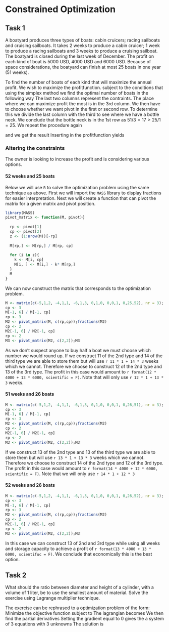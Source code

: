 # Constrained Optimization

## Task 1
A boatyard produces three types of boats: cabin cruicers; racing sailboats and cruising sailboats. 
It takes 2 weeks to produce a cabin cruicer; 1 week to produce a racing sailboats and 3 weeks to produce a cruising sailboat. 
The boatyard is closed during the last week of December. 
The profit on each kind of boat is 5000 USD, 4000 USD and 6000 USD. 
Because of space considerations, the boatyard can finish at most 25 boats in one year (51 weeks).

To find the number of boats of each kind that will maximize the annual profit.
We wish to maximize the profitfunction.
\begin{align}
    Z(x) = 5000x_1 + 4000x_2 + 6000x_3
\end{align}
subject to the conditions that
\begin{align}
    2x_1 + 1x_2 + 3x_3 &\leq 51\\
    x_1 + x_2 + x_3 &\leq 25.
\end{align}
using the simplex method we find the optimal number of boats in the following way
\begin{table}[h]
  \begin{center}
    \begin{tabular}{@{}l|lllll|l@{}}
    \toprule
     & -5000 & -4000 & -6000 & 0 & 0 &    \\ \midrule
     & 2     & 1     & 3     & 1 & 0 & 51 \\
     & 1     & 1     & 1     & 0 & 1 & 25   
    \end{tabular}
  \end{center}
\end{table}
The last two columns represent the contraints.
The place where we can maximize profit the most is in the 3rd column.
We then have to choose whether we want pivot in the first or second row.
To determine this we divide the last column with the third to see where we have a bottle neck.
We conclude that the bottle neck is in the 1st row as $51/3 = 17 > 25/1 = 25$.
\begin{table}[h]
  \begin{center}
    \begin{tabular}{@{}l|lllll|l@{}}
    \toprule
     & -4000 & -2000 & 0 & 2000 & 0 &    \\ \midrule
     & 2/3   & 1/3   & 1 & 1/3  & 0 & 17 \\
     & 1/3   & 2/3   & 0 & -1/3 & 1 & 8  \\
    \end{tabular}
  \end{center}
\end{table}
We repeat the procedure again
\begin{table}[h]
  \begin{center}
    \begin{tabular}{@{}l|lllll|l@{}}
    \toprule
     & 0   & 0 & 0 & 1000 & 3000 &    \\ \midrule
     & 1/2 & 0 & 1 & -1/2 & 0    & 13 \\
     & 1/2 & 1 & 0 & -1/2 & 3/2  & 12 \\
    \end{tabular}
  \end{center}
\end{table}
and we get the result
\begin{align}
  x_1 = 0, x_2 = 12, x_3 = 13.
\end{align}
Inserting in the profitfunction yields
\begin{align}
    Z(x) = 12 \cdot 4000 \$ + 13 \cdot 6000 \$ = 126.0000 \$.
\end{align}

### Altering the constraints
The owner is looking to increase the profit and is considering various options.
\begin{itemize}
  \item Keeping the boatyard open all year round
  \item Increasing the capacity to 25 boasts
  \item Keeping the boatyard open all year round and icreasing the capacity to 26 boats
\end{itemize}

#### 52 weeks and 25 boats
Below we will use `R` to solve the optimization problem using the same technique as above.
First we will import the `MASS` library to display fractions for easier interpretation.
Next we will create a function that can pivot the matrix for a given matrix and pivot position.

```r
library(MASS)
pivot_matrix <- function(M, pivot){
  
  rp <- pivot[1]
  cp <- pivot[2]
  z <- (1:nrow(M))[-rp]
  
  M[rp,] <- M[rp,] / M[rp, cp]
  
  for (i in z){
    k <- M[i, cp]
    M[i, ] <- M[i,] - k* M[rp,]
  }
  M
}
```

We can now construct the matrix that corresponds to the optimization problem.

```r
M <- matrix(c(-5,1,2, -4,1,1, -6,1,3, 0,1,0, 0,0,1, 0,25,52), nr = 3); M
cp <- 3
M[-1, 6] / M[-1, cp]
rp <- 3
M2 <- pivot_matrix(M, c(rp,cp));fractions(M2)
cp <- 2
M2[-1, 6] / M2[-1, cp]
rp <- 2
M3 <- pivot_matrix(M2, c(2,2));M3
```

As we don't suspect anyone to buy half a boat we must choose which number we would round up.
If we construct 11 of the 2nd type and 14 of the third type we are able to store them but will use `r 11 * 1 + 14 * 3` weeks which we cannot.
Therefore we choose to construct 12 of the 2nd type and 13 of the 3rd type.
The profit in this case would amount to `r format(12 * 4000 + 13 * 6000, scientific = F)`.
Note that will only use `r 12 * 1 + 13 * 3` weeks.

#### 51 weeks and 26 boats

```r
M <- matrix(c(-5,1,2, -4,1,1, -6,1,3, 0,1,0, 0,0,1, 0,26,51), nr = 3); M
cp <- 3
M[-1, 6] / M[-1, cp]
rp <- 3
M2 <- pivot_matrix(M, c(rp,cp));fractions(M2)
cp <- 2
M2[-1, 6] / M2[-1, cp]
rp <- 2
M3 <- pivot_matrix(M2, c(2,2));M3
```

If we construct 13 of the 2nd type and 13 of the third type we are able to store them but will use `r 13 * 1 + 13 * 3` weeks which we cannot.
Therefore we choose to construct 14 of the 2nd type and 12 of the 3rd type.
The profit in this case would amount to `r format(14 * 4000 + 12 * 6000, scientific = F)`. 
Note that we will only use `r 14 * 1 + 12 * 3`

#### 52 weeks and 26 boats

```r
M <- matrix(c(-5,1,2, -4,1,1, -6,1,3, 0,1,0, 0,0,1, 0,26,52), nr = 3); M
cp <- 3
M[-1, 6] / M[-1, cp]
rp <- 3
M2 <- pivot_matrix(M, c(rp,cp));fractions(M2)
cp <- 2
M2[-1, 6] / M2[-1, cp]
rp <- 2
M3 <- pivot_matrix(M2, c(2,2));M3
```

In this case we can construct 13 of 2nd and 3rd type while using all weeks and storage capacity to achieve a profit of `r format(13 * 4000 + 13 * 6000, scientifuc = F)`.
We conclude that economically this is the best option.

## Task 2
What should the ratio between diameter and height of a cylinder, with a volume of 1 liter, be to use the smallest amount of material.
Solve the exercise using Lagrange multiplier technique.

The exercise can be rephrased to a optimization problem of the form: Minimize the objective function
\begin{align}
    A(r,h) = 2 \pi r(h + r)
\end{align}
subject to
\begin{align}
    V(r,h) = \pi r^2 h = 1. 
\end{align}
The lagrangian becomes
\begin{align}
    \mathcal{L}(r,h,\lambda) = 2 \pi r (h+r) - \lambda(\pi r^2 h - 1).
\end{align}
We then find the partial derivatives
\begin{align}
    \mathcal{L}'_{\lambda} &= - (\pi r^2 h - 1)\\
    \mathcal{L}'_r &= 2 \pi h + 4 \pi r - 2 \lambda \pi r h\\
    \mathcal{L}'_h &= 2 \pi r - \lambda \pi r^2
\end{align}
Setting the gradient equal to 0 gives the a system of 3 equations with 3 unknowns
\begin{align}
    \nabla \mathcal{L} = \begin{bmatrix}- (\pi r^2 h - 1)\\ 2 \pi h + 4 \pi r - 2 \lambda \pi r h\\ 2 \pi r - \lambda \pi r^2 \end{bmatrix}
    = \textbf{0}
\end{align}
The solution is
\begin{align}
    h  &\approx 1.0839 \\
    r  &\approx 0.5419 \\
    \lambda &\approx -3.6904.
\end{align}

##